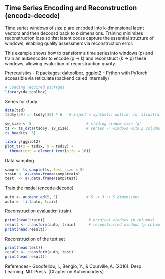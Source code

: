 ## Time Series Encoding and Reconstruction (encode-decode)

Time series windows of size p are encoded into k-dimensional latent vectors and then decoded back to p dimensions. Training minimizes reconstruction loss so that latent codes capture the essential structure of windows, enabling quality assessment via reconstruction error.

This example shows how to transform a time series into windows (p) and train an autoencoder to encode (p -> k) and reconstruct (k -> p) these windows, allowing evaluation of reconstruction quality.

Prerequisites
- R packages: daltoolbox, ggplot2
- Python with PyTorch accessible via reticulate (backend called internally)

```r
# Loading required packages
library(daltoolbox)
```

Series for study

```r
data(tsd)
tsd$y[39] <- tsd$y[39] * 6   # inject a synthetic outlier for illustration
```

```r
sw_size <- 5                         # sliding window size (p)
ts <- ts_data(tsd$y, sw_size)        # series -> windows with p columns
ts_head(ts, 3)
```

```r
library(ggplot2)
plot_ts(x = tsd$x, y = tsd$y) +
  theme(text = element_text(size = 16))
```

Data sampling

```r
samp <- ts_sample(ts, test_size = 5)
train <- as.data.frame(samp$train)
test  <- as.data.frame(samp$test)
```

Train the model (encode-decode)

```r
auto <- autoenc_ed(5, 3)             # 5 -> 3 -> 5 dimensions
auto <- fit(auto, train)
```

Reconstruction evaluation (train)

```r
print(head(train))                    # original windows (p columns)
result <- transform(auto, train)      # reconstructed windows (p columns)
print(head(result))
```

Reconstruction of the test set

```r
print(head(test))
result <- transform(auto, test)
print(head(result))
```

References
- Goodfellow, I., Bengio, Y., & Courville, A. (2016). Deep Learning. MIT Press. (Chapter on Autoencoders)

